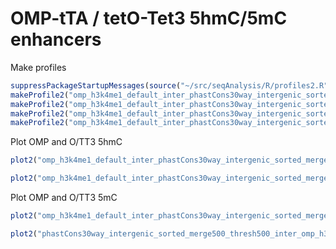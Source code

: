 OMP-tTA / tetO-Tet3 5hmC/5mC enhancers
========================================================

Make profiles
```r
suppressPackageStartupMessages(source("~/src/seqAnalysis/R/profiles2.R"))
makeProfile2("omp_h3k4me1_default_inter_phastCons30way_intergenic_sorted_merge500_thresh500.bed_W25F200_both_chr", "omp_hmc_120424_rpkm", data_type="rpkm/mean")
makeProfile2("omp_h3k4me1_default_inter_phastCons30way_intergenic_sorted_merge500_thresh500.bed_W25F200_both_chr", "ott3_1_hmc_rpkm", data_type="rpkm/mean")
makeProfile2("omp_h3k4me1_default_inter_phastCons30way_intergenic_sorted_merge500_thresh500.bed_W25F200_both_chr", "omp_mc_rpkm", data_type="rpkm/mean")
makeProfile2("omp_h3k4me1_default_inter_phastCons30way_intergenic_sorted_merge500_thresh500.bed_W25F200_both_chr", "ott3_1_mc_rpkm", data_type="rpkm/mean")
```

Plot OMP and O/TT3 5hmC
```r
plot2("omp_h3k4me1_default_inter_phastCons30way_intergenic_sorted_merge500_thresh500.bed_W25F200_both_chr", "omp_hmc_120424_rpkm", data_type="rpkm/mean", cols=1, fname="manual")
```

```r
plot2("omp_h3k4me1_default_inter_phastCons30way_intergenic_sorted_merge500_thresh500.bed_W25F200_both_chr", "ott3_1_hmc_rpkm", data_type="rpkm/mean", cols=1, fname="manual")
```

Plot OMP and O/TT3 5mC
```r
plot2("omp_h3k4me1_default_inter_phastCons30way_intergenic_sorted_merge500_thresh500.bed_W25F200_both_chr", "omp_mc_rpkm", data_type="rpkm/mean", cols=1, fname="manual")
```

```r
plot2("phastCons30way_intergenic_sorted_merge500_thresh500_inter_omp_h3k4me1_gc_F3.bed_W25F200_both_chr", "ott3_1_mc_rpkm", data_type="rpkm/mean", cols=1, fname="manual")
```
